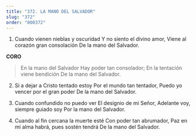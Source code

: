 ```yaml
---
title: "372. LA MANO DEL SALVADOR"
slug: "372"
order: "000372"
---
```

1. Cuando vienen nieblas y oscuridad
Y no siento el divino amor,
Viene al corazón gran consolación De la mano del Salvador.

**CORO**

> En la mano del Salvador Hay poder tan consolador;
En la tentación viene bendición De la mano del Salvador.

2. Si a dejar a Cristo tentado estoy Por el mundo tan tentador,
Puedo yo vencer por el gran poder De la mano del Salvador.

3. Cuando confundido no puedo ver El designio de mi Señor,
Adelante voy, siempre guiado soy Por la mano del Salvador.

4. Cuando al fin cercana la muerte esté Con poder tan abrumador,
Paz en mi alma habrá, pues sostén tendrá De la mano del Salvador.
